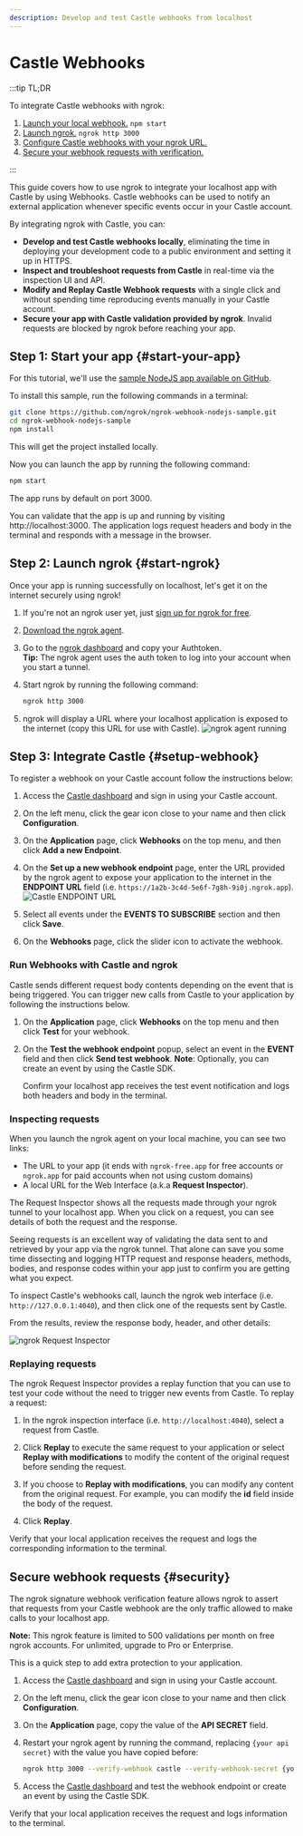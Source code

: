 ```yaml
---
description: Develop and test Castle webhooks from localhost
---
```


# Castle Webhooks

:::tip TL;DR

To integrate Castle webhooks with ngrok:

1. [Launch your local webhook.](#start-your-app) `npm start`
1. [Launch ngrok.](#start-ngrok) `ngrok http 3000`
1. [Configure Castle webhooks with your ngrok URL.](#setup-webhook)
1. [Secure your webhook requests with verification.](#security)

:::

This guide covers how to use ngrok to integrate your localhost app with Castle by using Webhooks.
Castle webhooks can be used to notify an external application whenever specific events occur in your Castle account.

By integrating ngrok with Castle, you can:

- **Develop and test Castle webhooks locally**, eliminating the time in deploying your development code to a public environment and setting it up in HTTPS.
- **Inspect and troubleshoot requests from Castle** in real-time via the inspection UI and API.
- **Modify and Replay Castle Webhook requests** with a single click and without spending time reproducing events manually in your Castle account.
- **Secure your app with Castle validation provided by ngrok**. Invalid requests are blocked by ngrok before reaching your app.

## **Step 1**: Start your app {#start-your-app}

For this tutorial, we'll use the [sample NodeJS app available on GitHub](https://github.com/ngrok/ngrok-webhook-nodejs-sample).

To install this sample, run the following commands in a terminal:

```bash
git clone https://github.com/ngrok/ngrok-webhook-nodejs-sample.git
cd ngrok-webhook-nodejs-sample
npm install
```

This will get the project installed locally.

Now you can launch the app by running the following command:

```bash
npm start
```

The app runs by default on port 3000.

You can validate that the app is up and running by visiting http://localhost:3000. The application logs request headers and body in the terminal and responds with a message in the browser.

## **Step 2**: Launch ngrok {#start-ngrok}

Once your app is running successfully on localhost, let's get it on the internet securely using ngrok!

1. If you're not an ngrok user yet, just [sign up for ngrok for free](https://ngrok.com/signup).

1. [Download the ngrok agent](https://download.ngrok.com).

1. Go to the [ngrok dashboard](https://dashboard.ngrok.com) and copy your Authtoken. <br />
   **Tip:** The ngrok agent uses the auth token to log into your account when you start a tunnel.
1. Start ngrok by running the following command:

   ```bash
   ngrok http 3000
   ```

1. ngrok will display a URL where your localhost application is exposed to the internet (copy this URL for use with Castle).
   ![ngrok agent running](/img/integrations/launch_ngrok_tunnel.png)

## **Step 3**: Integrate Castle {#setup-webhook}

To register a webhook on your Castle account follow the instructions below:

1. Access the [Castle dashboard](https://dashboard.castle.io/) and sign in using your Castle account.

1. On the left menu, click the gear icon close to your name and then click **Configuration**.

1. On the **Application** page, click **Webhooks** on the top menu, and then click **Add a new Endpoint**.

1. On the **Set up a new webhook endpoint** page, enter the URL provided by the ngrok agent to expose your application to the internet in the **ENDPOINT URL** field (i.e. `https://1a2b-3c4d-5e6f-7g8h-9i0j.ngrok.app`).
   ![Castle ENDPOINT URL](img/ngrok_url_configuration_castle.png)

1. Select all events under the **EVENTS TO SUBSCRIBE** section and then click **Save**.

1. On the **Webhooks** page, click the slider icon to activate the webhook.

### Run Webhooks with Castle and ngrok

Castle sends different request body contents depending on the event that is being triggered.
You can trigger new calls from Castle to your application by following the instructions below.

1. On the **Application** page, click **Webhooks** on the top menu and then click **Test** for your webhook.

1. On the **Test the webhook endpoint** popup, select an event in the **EVENT** field and then click **Send test webhook**.
   **Note**: Optionally, you can create an event by using the Castle SDK.

   Confirm your localhost app receives the test event notification and logs both headers and body in the terminal.

### Inspecting requests

When you launch the ngrok agent on your local machine, you can see two links:

- The URL to your app (it ends with `ngrok-free.app` for free accounts or `ngrok.app` for paid accounts when not using custom domains)
- A local URL for the Web Interface (a.k.a **Request Inspector**).

The Request Inspector shows all the requests made through your ngrok tunnel to your localhost app. When you click on a request, you can see details of both the request and the response.

Seeing requests is an excellent way of validating the data sent to and retrieved by your app via the ngrok tunnel. That alone can save you some time dissecting and logging HTTP request and response headers, methods, bodies, and response codes within your app just to confirm you are getting what you expect.

To inspect Castle's webhooks call, launch the ngrok web interface (i.e. `http://127.0.0.1:4040`), and then click one of the requests sent by Castle.

From the results, review the response body, header, and other details:

![ngrok Request Inspector](img/ngrok_introspection_castle_webhooks.png)

### Replaying requests

The ngrok Request Inspector provides a replay function that you can use to test your code without the need to trigger new events from Castle. To replay a request:

1. In the ngrok inspection interface (i.e. `http://localhost:4040`), select a request from Castle.

1. Click **Replay** to execute the same request to your application or select **Replay with modifications** to modify the content of the original request before sending the request.

1. If you choose to **Replay with modifications**, you can modify any content from the original request. For example, you can modify the **id** field inside the body of the request.

1. Click **Replay**.

Verify that your local application receives the request and logs the corresponding information to the terminal.

## Secure webhook requests {#security}

The ngrok signature webhook verification feature allows ngrok to assert that requests from your Castle webhook are the only traffic allowed to make calls to your localhost app.

**Note:** This ngrok feature is limited to 500 validations per month on free ngrok accounts. For unlimited, upgrade to Pro or Enterprise.

This is a quick step to add extra protection to your application.

1. Access the [Castle dashboard](https://dashboard.castle.io/) and sign in using your Castle account.

1. On the left menu, click the gear icon close to your name and then click **Configuration**.

1. On the **Application** page, copy the value of the **API SECRET** field.

1. Restart your ngrok agent by running the command, replacing `{your api secret}` with the value you have copied before:

   ```bash
   ngrok http 3000 --verify-webhook castle --verify-webhook-secret {your api secret}
   ```

1. Access the [Castle dashboard](https://dashboard.castle.io/) and test the webhook endpoint or create an event by using the Castle SDK.

Verify that your local application receives the request and logs information to the terminal.
